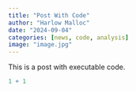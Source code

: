 ```yaml
---
title: "Post With Code"
author: "Harlow Malloc"
date: "2024-09-04"
categories: [news, code, analysis]
image: "image.jpg"
---
```


This is a post with executable code.

```r
1 + 1
```
